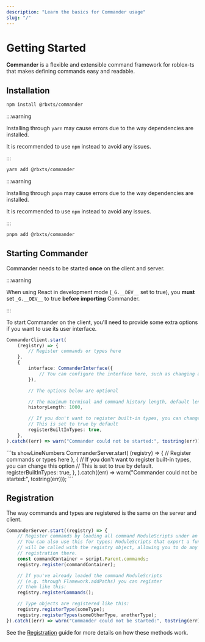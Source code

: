 ```yaml
---
description: "Learn the basics for Commander usage"
slug: "/"
---
```




# Getting Started

**Commander** is a flexible and extensible command framework for roblox-ts that makes defining commands easy
and readable.

## Installation

<Tabs>
<TabItem value="npm" default>

```bash title="Terminal"
npm install @rbxts/commander
```

</TabItem>
<TabItem value="Yarn">
:::warning

Installing through `yarn` may cause errors due to the way dependencies are installed.

It is recommended to use `npm` instead to avoid any issues.

:::

```bash title="Terminal"
yarn add @rbxts/commander
```

</TabItem>
<TabItem value="pnpm">
:::warning

Installing through `pnpm` may cause errors due to the way dependencies are installed.

It is recommended to use `npm` instead to avoid any issues.

:::

```bash title="Terminal"
pnpm add @rbxts/commander
```

</TabItem>
</Tabs>

## Starting Commander

Commander needs to be started **once** on the client and server.

<Tabs>

<TabItem value="client" label="Client" default>
:::warning

When using React in development mode (`_G.__DEV__` set to true), you **must** set
`_G.__DEV__` to true **before importing** Commander.

:::

To start Commander on the client, you'll need to provide some extra options if you want to use
its user interface.

```ts showLineNumbers
CommanderClient.start(
    (registry) => {
        // Register commands or types here
    },
    {
        interface: CommanderInterface({
            // You can configure the interface here, such as changing activation keys
        }),

        // The options below are optional

        // The maximum terminal and command history length, default length is 1000
        historyLength: 1000,

        // If you don't want to register built-in types, you can change this option
        // This is set to true by default
        registerBuiltInTypes: true,
    },
).catch((err) => warn("Commander could not be started:", tostring(err)));
```
</TabItem>

<TabItem value="server" label="Server">
```ts showLineNumbers
CommanderServer.start(
    (registry) => {
        // Register commands or types here
    },
    {
        // If you don't want to register built-in types, you can change this option
        // This is set to true by default.
        registerBuiltInTypes: true,
    },
).catch((err) => warn("Commander could not be started:", tostring(err)));
```
</TabItem>

</Tabs>

## Registration

The way commands and types are registered is the same on the server and client.

```ts showLineNumbers
CommanderServer.start((registry) => {
    // Register commands by loading all command ModuleScripts under an Instance
    // You can also use this for types: ModuleScripts that export a function
    // will be called with the registry object, allowing you to do any
    // registration there.
    const commandContainer = script.Parent.commands;
    registry.register(commandContainer);

    // If you've already loaded the command ModuleScripts
    // (e.g. through Flamework.addPaths) you can register
    // them like this:
    registry.registerCommands();

    // Type objects are registered like this:
    registry.registerType(someType);
    registry.registerTypes(someOtherType, anotherType);
}).catch((err) => warn("Commander could not be started:", tostring(err)));
```

See the [Registration](/guides/registration.mdx) guide for more details on how these methods work.
